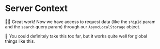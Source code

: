 # Server Context

👨‍💼 Great work! Now we have access to request data (like the `shipId` param and
the `search` query param) through our `AsyncLocalStorage` object.

🦉 You could definitely take this too far, but it works quite well for global
things like this.
